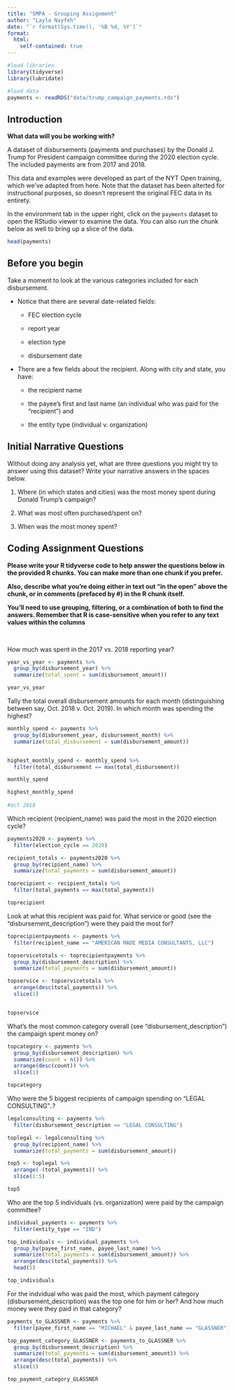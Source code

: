 ```yaml
---
title: "SMPA - Grouping Assignment"
author: "Layla Nayfeh"
date: "`r format(Sys.time(), '%B %d, %Y')`"
format:
  html:
    self-contained: true
---
```


```r

#load libraries
library(tidyverse)
library(lubridate)

#load data
payments <- readRDS("data/trump_campaign_payments.rds")

```

## Introduction

**What data will you be working with?**

A dataset of disbursements (payments and purchases) by the Donald J. Trump for President campaign committee during the 2020 election cycle. The included payments are from 2017 and 2018.

This data and examples were developed as part of the NYT Open training, which we've adapted from here. Note that the dataset has been alterted for instructional purposes, so doesn't represent the original FEC data in its entirety.

In the environment tab in the upper right, click on the `payments` dataset to open the RStudio viewer to examine the data. You can also run the chunk below as well to bring up a slice of the data.

```r

head(payments)


```

## Before you begin

Take a moment to look at the various categories included for each disbursement.

-   Notice that there are several date-related fields:

    -   FEC election cycle

    -   report year

    -   election type

    -   disbursement date

-   There are a few fields about the recipient. Along with city and state, you have:

    -   the recipient name

    -   the payee's first and last name (an individual who was paid for the "recipient") and

    -   the entity type (individual v. organization)

## Initial Narrative Questions

Without doing any analysis yet, what are three questions you might try to answer using this dataset? Write your narrative answers in the spaces below.

1.  Where (in which states and cities) was the most money spent during Donald Trump's campaign?

2.  What was most often purchased/spent on?

3.  When was the most money spent?

## Coding Assignment Questions

**Please write your R tidyverse code to help answer the questions below in the provided R chunks. You can make more than one chunk if you prefer.**

**Also, describe what you're doing either in text out "in the open" above the chunk, or in comments (prefaced by #) in the R chunk itself.**

**You'll need to use grouping, filtering, or a combination of both to find the answers. Remember that R is case-sensitive when you refer to any text values within the columns**

<br>

How much was spent in the 2017 vs. 2018 reporting year?

```r



year_vs_year <- payments %>%
  group_by(disbursement_year) %>%
  summarize(total_spent = sum(disbursement_amount))

year_vs_year

```

Tally the total overall disbursement amounts for each month (distinguishing between say, Oct. 2018 v. Oct. 2019). In which month was spending the highest?

```r

monthly_spend <- payments %>%
  group_by(disbursement_year, disbursement_month) %>%
  summarize(total_disbursement = sum(disbursement_amount))


highest_monthly_spend <- monthly_spend %>%
  filter(total_disbursement == max(total_disbursement))

monthly_spend

highest_monthly_spend 
 
#oct 2018

```

Which recipient (recipient_name) was paid the most in the 2020 election cycle?

```r

payments2020 <- payments %>%
  filter(election_cycle == 2020)

recipient_totals <- payments2020 %>%
  group_by(recipient_name) %>%
  summarize(total_payments = sum(disbursement_amount))

toprecipient <- recipient_totals %>%
  filter(total_payments == max(total_payments))

toprecipient


```

Look at what this recipient was paid for. What service or good (see the "disbursement_description") were they paid the most for?

```r

toprecipientpayments <- payments %>%
  filter(recipient_name == "AMERICAN MADE MEDIA CONSULTANTS, LLC")

topservicetotals <- toprecipientpayments %>%
  group_by(disbursement_description) %>%
  summarize(total_payments = sum(disbursement_amount))

topservice <- topservicetotals %>%
  arrange(desc(total_payments)) %>%
  slice(1) 


topservice


```

What's the most common category overall (see "disbursement_description") the campaign spent money on?

```r

topcategory <- payments %>%
  group_by(disbursement_description) %>%
  summarize(count = n()) %>%
  arrange(desc(count)) %>%
  slice(1)

topcategory


```

Who were the 5 biggest recipients of campaign spending on "LEGAL CONSULTING"..?

```r

legalconsulting <- payments %>%
  filter(disbursement_description == "LEGAL CONSULTING")

toplegal <- legalconsulting %>%
  group_by(recipient_name) %>%
  summarize(total_payments = sum(disbursement_amount))

top5 <- toplegal %>%
  arrange(-(total_payments)) %>%
  slice(1:5)

top5

```


Who are the top 5 individuals (vs. organization) were paid by the campaign committee?

```r

individual_payments <- payments %>%
  filter(entity_type == "IND")

top_individuals <- individual_payments %>%
  group_by(payee_first_name, payee_last_name) %>%
  summarize(total_payments = sum(disbursement_amount)) %>%
  arrange(desc(total_payments)) %>%
  head(5)  

top_individuals

```


For the indvidual who was paid the most, which payment category (disbursement_description) was the top one for him or her? And how much money were they paid in that category?

```r

payments_to_GLASSNER <- payments %>%
  filter(payee_first_name == "MICHAEL" & payee_last_name == "GLASSNER")

top_payment_category_GLASSNER <- payments_to_GLASSNER %>%
  group_by(disbursement_description) %>%
  summarize(total_payments = sum(disbursement_amount)) %>%
  arrange(desc(total_payments)) %>%
  slice(1)

top_payment_category_GLASSNER


```
